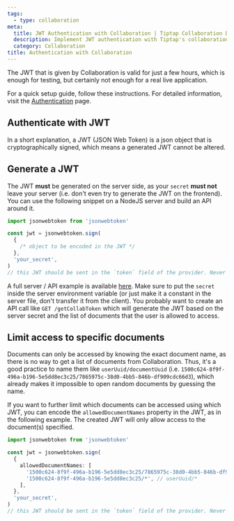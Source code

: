 ```yaml
---
tags:
  - type: collaboration
meta:
  title: JWT Authentication with Collaboration | Tiptap Collaboration Docs
  description: Implement JWT authentication with Tiptap's collaboration and securely generate and manage JWTs server-side. More in the docs!
  category: Collaboration
title: Authentication with Collaboration
---
```


The JWT that is given by Collaboration is valid for just a few hours, which is enough for testing,
but certainly not enough for a real live application.

For a quick setup guide, follow these instructions. For detailed information, visit the [Authentication](/3.x/collaboration/getting-started/authenticate) page.

## Authenticate with JWT

In a short explanation, a JWT (JSON Web Token) is a json object that is cryptographically signed, which means a generated JWT cannot be altered.

## Generate a JWT

The JWT **must** be generated on the server side, as your `secret` **must not** leave your server (i.e. don't even try to generate the JWT on the frontend).
You can use the following snippet on a NodeJS server and build an API around it.

```typescript
import jsonwebtoken from 'jsonwebtoken'

const jwt = jsonwebtoken.sign(
  {
    /* object to be encoded in the JWT */
  },
  'your_secret',
)
// this JWT should be sent in the `token` field of the provider. Never expose 'your_secret' to a frontend!
```

A full server / API example is available [here](https://github.com/ueberdosis/tiptap-collab-replit/tree/main/src).
Make sure to put the `secret` inside the server environment variable (or just make it a constant in the server file, don't transfer it from the client).
You probably want to create an API call like `GET /getCollabToken` which will generate the JWT based on the server secret and the list of documents that the user is allowed to access.

## Limit access to specific documents

Documents can only be accessed by knowing the exact document name, as there is no way to get a list of documents from Collaboration.
Thus, it's a good practice to name them like `userUuid/documentUuid` (i.e. `1500c624-8f9f-496a-b196-5e5dd8ec3c25/7865975c-38d0-4bb5-846b-df909cdc66d3`), which
already makes it impossible to open random documents by guessing the name.

If you want to further limit which documents can be accessed using which JWT, you can encode the `allowedDocumentNames` property in the JWT, as in the following
example. The created JWT will only allow access to the document(s) specified.

```typescript
import jsonwebtoken from 'jsonwebtoken'

const jwt = jsonwebtoken.sign(
  {
    allowedDocumentNames: [
      '1500c624-8f9f-496a-b196-5e5dd8ec3c25/7865975c-38d0-4bb5-846b-df909cdc66d3', // userUuid/documentUuid
      '1500c624-8f9f-496a-b196-5e5dd8ec3c25/*', // userUuid/*
    ],
  },
  'your_secret',
)
// this JWT should be sent in the `token` field of the provider. Never expose 'your_secret' to a frontend!
```
